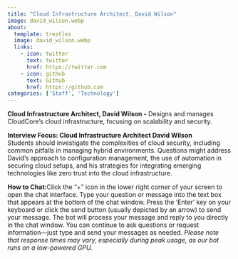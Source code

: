 ```yaml
---
title: "Cloud Infrastructure Architect, David Wilson"
image: david_wilson.webp
about:
  template: trestles
  image: david_wilson.webp
  links:
    - icon: twitter
      text: twitter
      href: https://twitter.com
    - icon: github
      text: Github
      href: https://github.com
categories: ['Staff', 'Technology']
---
```

<script type="text/javascript" src="../../../scripts/available.js"></script>


**Cloud Infrastructure Architect, David Wilson -** Designs and manages CloudCore’s cloud infrastructure, focusing on scalability and security.

**Interview Focus: Cloud Infrastructure Architect David Wilson**  
Students should investigate the complexities of cloud security, including common pitfalls in managing hybrid environments. Questions might address David’s approach to configuration management, the use of automation in securing cloud setups, and his strategies for integrating emerging technologies like zero trust into the cloud infrastructure.

**How to Chat:**Click the "+" icon in the lower right corner of your screen to open the chat interface. Type your question or message into the text box that appears at the bottom of the chat window. Press the 'Enter' key on your keyboard or click the send button (usually depicted by an arrow) to send your message. The bot will process your message and reply to you directly in the chat window. You can continue to ask questions or request information—just type and send your messages as needed. *Please note that response times may vary, especially during peak usage, as our bot runs on a low-powered GPU.*

